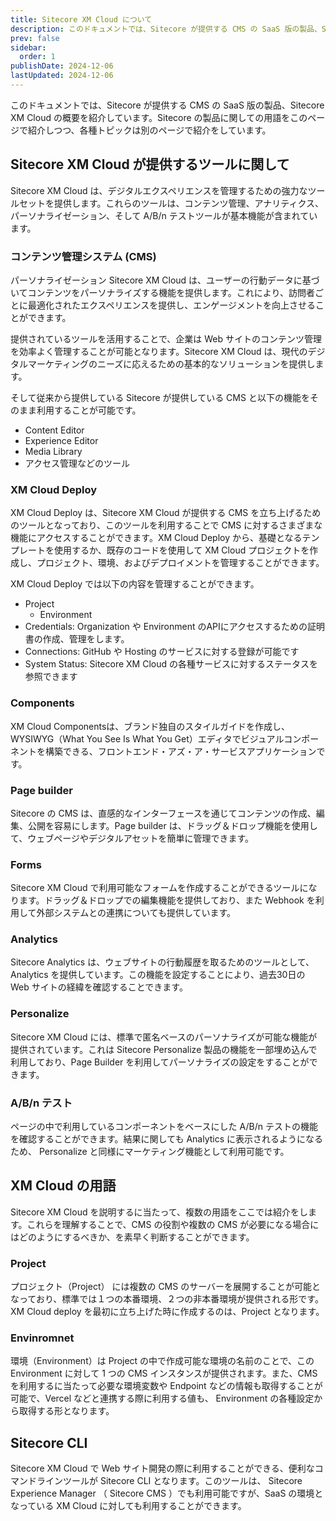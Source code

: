 ```yaml
---
title: Sitecore XM Cloud について
description: このドキュメントでは、Sitecore が提供する CMS の SaaS 版の製品、Sitecore XM Cloud の概要を紹介しています。Sitecore の製品に関しての用語をこのページで紹介しつつ、各種トピックは別のページで紹介をしています。
prev: false
sidebar:
  order: 1
publishDate: 2024-12-06
lastUpdated: 2024-12-06
---
```



このドキュメントでは、Sitecore が提供する CMS の SaaS 版の製品、Sitecore XM Cloud の概要を紹介しています。Sitecore の製品に関しての用語をこのページで紹介しつつ、各種トピックは別のページで紹介をしています。

## Sitecore XM Cloud が提供するツールに関して

Sitecore XM Cloud は、デジタルエクスペリエンスを管理するための強力なツールセットを提供します。これらのツールは、コンテンツ管理、アナリティクス、パーソナライゼーション、そして A/B/n テストツールが基本機能が含まれています。

### コンテンツ管理システム (CMS)

パーソナライゼーション
Sitecore XM Cloud は、ユーザーの行動データに基づいてコンテンツをパーソナライズする機能を提供します。これにより、訪問者ごとに最適化されたエクスペリエンスを提供し、エンゲージメントを向上させることができます。

提供されているツールを活用することで、企業は Web サイトのコンテンツ管理を効率よく管理することが可能となります。Sitecore XM Cloud は、現代のデジタルマーケティングのニーズに応えるための基本的なソリューションを提供します。

そして従来から提供している Sitecore が提供している CMS と以下の機能をそのまま利用することが可能です。

- Content Editor
- Experience Editor
- Media Library
- アクセス管理などのツール

### XM Cloud Deploy

XM Cloud Deploy は、Sitecore XM Cloud が提供する CMS を立ち上げるためのツールとなっており、このツールを利用することで CMS に対するさまざまな機能にアクセスすることができます。XM Cloud Deploy から、基礎となるテンプレートを使用するか、既存のコードを使用して XM Cloud プロジェクトを作成し、プロジェクト、環境、およびデプロイメントを管理することができます。

XM Cloud Deploy では以下の内容を管理することができます。

- Project
  - Environment
- Credentials: Organization や Environment のAPIにアクセスするための証明書の作成、管理をします。
- Connections: GitHub や Hosting のサービスに対する登録が可能です
- System Status: Sitecore XM Cloud の各種サービスに対するステータスを参照できます

### Components

XM Cloud Componentsは、ブランド独自のスタイルガイドを作成し、WYSIWYG（What You See Is What You Get）エディタでビジュアルコンポーネントを構築できる、フロントエンド・アズ・ア・サービスアプリケーションです。

### Page builder

Sitecore の CMS は、直感的なインターフェースを通じてコンテンツの作成、編集、公開を容易にします。Page builder は、ドラッグ＆ドロップ機能を使用して、ウェブページやデジタルアセットを簡単に管理できます。

### Forms

Sitecore XM Cloud で利用可能なフォームを作成することができるツールになります。ドラッグ＆ドロップでの編集機能を提供しており、また Webhook を利用して外部システムとの連携についても提供しています。

### Analytics

Sitecore Analytics は、ウェブサイトの行動履歴を取るためのツールとして、Analytics を提供しています。この機能を設定することにより、過去30日の Web サイトの経緯を確認することできます。

### Personalize

Sitecore XM Cloud には、標準で匿名ベースのパーソナライズが可能な機能が提供されています。これは Sitecore Personalize 製品の機能を一部埋め込んで利用しており、Page Builder を利用してパーソナライズの設定をすることができます。

### A/B/n テスト

ページの中で利用しているコンポーネントをベースにした A/B/n テストの機能を確認することができます。結果に関しても Analytics に表示されるようになるため、 Personalize と同様にマーケティング機能として利用可能です。

## XM Cloud の用語

Sitecore XM Cloud を説明するに当たって、複数の用語をここでは紹介をします。これらを理解することで、CMS の役割や複数の CMS が必要になる場合にはどのようにするべきか、を素早く判断することができます。

### Project

プロジェクト（Project） には複数の CMS のサーバーを展開することが可能となっており、標準では１つの本番環境、２つの非本番環境が提供される形です。XM Cloud deploy を最初に立ち上げた時に作成するのは、Project となります。

<LinkCard
  title="Manage a project"
  href="https://doc.sitecore.com/xmc/en/developers/xm-cloud/manage-a-project.html"
  target="_blank"
/>

### Envinromnet

環境（Environment）は Project の中で作成可能な環境の名前のことで、この Environment に対して 1 つの CMS インスタンスが提供されます。また、CMS を利用するに当たって必要な環境変数や Endpoint などの情報も取得することが可能で、Vercel などと連携する際に利用する値も、 Environment の各種設定から取得する形となります。

<LinkCard
  title="Manage an environment"
  href="https://doc.sitecore.com/xmc/en/developers/xm-cloud/manage-an-environment.html"
  target="_brank"
/>

## Sitecore CLI

Sitecore XM Cloud で Web サイト開発の際に利用することができる、便利なコマンドラインツールが Sitecore CLI となります。このツールは、 Sitecore Experience Manager （ Sitecore CMS ）でも利用可能ですが、SaaS の環境となっている XM Cloud に対しても利用することができます。

